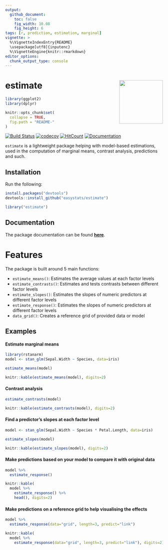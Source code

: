 ```yaml
---
output: 
  github_document:
    toc: false
    fig_width: 10.08
    fig_height: 6
tags: [r, prediction, estimation, marginal]
vignette: >
  %\VignetteIndexEntry{README}
  \usepackage[utf8]{inputenc}
  %\VignetteEngine{knitr::rmarkdown}
editor_options: 
  chunk_output_type: console
---
```


# estimate <img src='man/figures/logo.png' align="right" height="139" />

```r
library(ggplot2)
library(dplyr)

knitr::opts_chunk$set(
  collapse = TRUE,
  fig.path = "README-"
)
```


[![Build Status](https://travis-ci.org/easystats/estimate.svg?branch=master)](https://travis-ci.org/easystats/estimate)
[![codecov](https://codecov.io/gh/easystats/estimate/branch/master/graph/badge.svg)](https://codecov.io/gh/easystats/estimate)
[![HitCount](http://hits.dwyl.io/easystats/estimate.svg)](http://hits.dwyl.io/easystats/estimate) [![Documentation](https://img.shields.io/badge/documentation-estimate-orange.svg?colorB=E91E63)](https://easystats.github.io/estimate/)



`estimate` is a lightweight package helping with model-based estimations, used in the computation of marginal means, contrast analysis, predictions and such.


## Installation


Run the following:

```r
install.packages("devtools")
devtools::install_github("easystats/estimate")
```
```r
library("estimate")
```

## Documentation

The package documentation can be found [**here**](https://easystats.github.io/estimate/).

# Features

The package is built around 5 main functions:

- `estimate_means()`: Estimates the average values at each factor levels
- `estimate_contrasts()`: Estimates and tests contrasts between different factor levels
- `estimate_slopes()`: Estimates the slopes of numeric predictors at different factor levels
- `estimate_response()`: Estimates the slopes of numeric predictors at different factor levels
- `data_grid()`: Creates a reference grid of provided data or model

## Examples

#### Estimate marginal means
```r
library(rstanarm)
model <- stan_glm(Sepal.Width ~ Species, data=iris)

estimate_means(model)
```
```r
knitr::kable(estimate_means(model), digits=2)
```

#### Contrast analysis
```r
estimate_contrasts(model)
```
```r
knitr::kable(estimate_contrasts(model), digits=2)
```

#### Find a predictor's slopes at each factor level

```r
model <- stan_glm(Sepal.Width ~ Species * Petal.Length, data=iris)

estimate_slopes(model)
```
```r
knitr::kable(estimate_slopes(model), digits=2)
```

#### Make predictions based on your model to compare it with original data
```r
model %>% 
  estimate_response()
```
```r
knitr::kable(
  model %>% 
    estimate_response() %>% 
    head(), digits=2)
```

#### Make predictions on a reference grid to help visualising the effects
```r
model %>% 
  estimate_response(data="grid", length=3, predict="link")
```
```r
knitr::kable(
  model %>% 
    estimate_response(data="grid", length=3, predict="link"), digits=2)
```